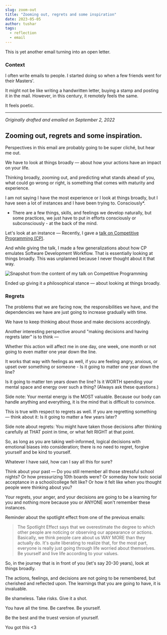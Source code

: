 ---
slug: zoom-out
title: "Zooming out, regrets and some inspiration"
date: 2023-05-05
author: tushar
tags:
  - reflection
  - email
---

This is yet another email turning into an open letter.

### Context

I often write emails to people. I started doing so when a few friends went for their Masters'. 

It might not be like writing a handwritten letter, buying a stamp and posting it in the mail. However, in this century, it remotely feels the same.  

It feels poetic.

___

_Originally drafted and emailed on September 2, 2022_

## Zooming out, regrets and some inspiration.

Perspectives in this email are probably going to be super cliché, but hear me out. 

We have to look at things broadly — about how your actions have an impact on your life.

Thinking broadly, zooming out, and predicting what stands ahead of you, what could go wrong or right, is something that comes with maturity and experience. 

I am not saying I have the most experience or I look at things broadly, but I have seen a lot of instances and I have been trying to. Consciously*.

* There are a few things, skills, and feelings we develop naturally, but some practices, we just have to put in efforts consciously or subconsciously - at the back of the mind.

Let's look at an instance — Recently, I gave a [talk on Competitive Programming (CP)](https://talks.tusharnankani.com/competitive_programming).

And while giving the talk, I made a few generalizations about how CP emulates Software Development Workflow. That is essentially looking at things broadly. This was unplanned because I never thought about it that way.

![Snapshot from the content of my talk on Competitive Programming](/images/zoom-out-1.png)

Ended up giving it a philosophical stance — about looking at things broadly. 

### Regrets

The problems that we are facing now, the responsibilities we have, and the dependencies we have are just going to increase gradually with time. 

We have to keep thinking about those and make decisions accordingly.

Another interesting perspective around "making decisions and having regrets later" is to think —

Whether this action will affect me in one day, one week, one month or not going to even matter one year down the line.

It works that way with feelings as well, if you are feeling angry, anxious, or upset over something or someone - Is it going to matter one year down the line?

Is it going to matter ten years down the line? Is it WORTH spending your mental space and energy over such a thing? (Always ask these questions.)

Side note: Your mental energy is the MOST valuable. Because our body can handle anything and everything, it is the mind that is difficult to convince.

This is true with respect to regrets as well. If you are regretting something — think about it: Is it going to matter a few years later?  

Side note about regrets: You might have taken those decisions after thinking carefully at THAT point in time, or what felt RIGHT at that point.

So, as long as you are taking well-informed, logical decisions with emotional biases into consideration; there is no need to regret, forgive yourself and be kind to yourself.

Whatever I have said, how can I say all this for sure? 

Think about your past — Do you still remember all those stressful school nights? Or how pressurizing 10th boards were? Or someday how toxic social acceptance in a school/college felt like? Or how it felt like when you thought people were thinking about you? 

Your regrets, your anger, and your decisions are going to be a learning for you and nothing more because you or ANYONE won't remember these instances.

Reminder about the spotlight effect from one of the previous emails:

> The Spotlight Effect says that we overestimate the degree to which other people are noticing or observing our appearance or actions. Basically, we think people care about us WAY MORE than they actually do.
> It's quite liberating to realize that, for the most part, everyone is really just going through life worried about themselves.
> Be yourself and live life according to your values.

So, in the journey that is in front of you (let's say 20-30 years), look at things broadly. 

The actions, feelings, and decisions are not going to be remembered, but cherished and reflected upon. The learnings that you are going to have, it is invaluable. 

Be shameless. Take risks. Give it a shot. 

You have all the time. Be carefree. Be yourself. 

Be the best and the truest version of yourself.

You got this <3